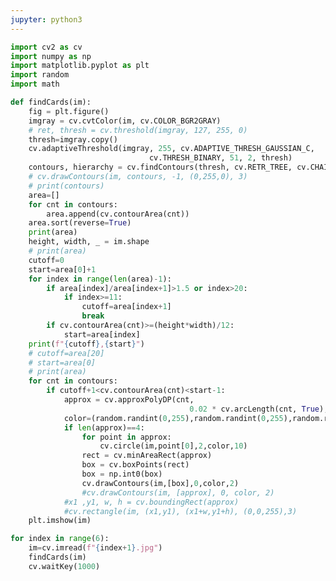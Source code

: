 ```yaml
---
jupyter: python3
---
```


```python
import cv2 as cv
import numpy as np
import matplotlib.pyplot as plt
import random
import math

def findCards(im):
    fig = plt.figure()
    imgray = cv.cvtColor(im, cv.COLOR_BGR2GRAY)
    # ret, thresh = cv.threshold(imgray, 127, 255, 0)
    thresh=imgray.copy()
    cv.adaptiveThreshold(imgray, 255, cv.ADAPTIVE_THRESH_GAUSSIAN_C,
                               cv.THRESH_BINARY, 51, 2, thresh)
    contours, hierarchy = cv.findContours(thresh, cv.RETR_TREE, cv.CHAIN_APPROX_SIMPLE)
    # cv.drawContours(im, contours, -1, (0,255,0), 3)
    # print(contours)
    area=[]
    for cnt in contours:
        area.append(cv.contourArea(cnt))
    area.sort(reverse=True)
    print(area)
    height, width, _ = im.shape
    # print(area)
    cutoff=0
    start=area[0]+1
    for index in range(len(area)-1):
        if area[index]/area[index+1]>1.5 or index>20:
            if index>=11:
                cutoff=area[index+1]
                break
        if cv.contourArea(cnt)>=(height*width)/12:
            start=area[index]
    print(f"{cutoff},{start}")
    # cutoff=area[20]
    # start=area[0]
    # print(area)
    for cnt in contours:
        if cutoff+1<cv.contourArea(cnt)<start-1:
            approx = cv.approxPolyDP(cnt, 
                                        0.02 * cv.arcLength(cnt, True), True)
            color=(random.randint(0,255),random.randint(0,255),random.randint(0,255))
            if len(approx)==4:
                for point in approx:
                    cv.circle(im,point[0],2,color,10)
                rect = cv.minAreaRect(approx)
                box = cv.boxPoints(rect)
                box = np.int0(box)
                cv.drawContours(im,[box],0,color,2)
                #cv.drawContours(im, [approx], 0, color, 2)
            #x1 ,y1, w, h = cv.boundingRect(approx)
            #cv.rectangle(im, (x1,y1), (x1+w,y1+h), (0,0,255),3)
    plt.imshow(im)

for index in range(6):
    im=cv.imread(f"{index+1}.jpg")
    findCards(im)
    cv.waitKey(1000)
```

